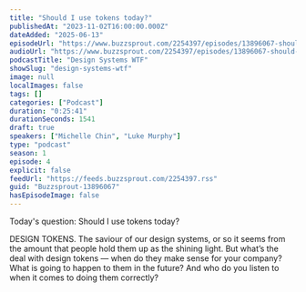 ```yaml
---
title: "Should I use tokens today?"
publishedAt: "2023-11-02T16:00:00.000Z"
dateAdded: "2025-06-13"
episodeUrl: "https://www.buzzsprout.com/2254397/episodes/13896067-should-i-use-tokens-today.mp3"
audioUrl: "https://www.buzzsprout.com/2254397/episodes/13896067-should-i-use-tokens-today.mp3"
podcastTitle: "Design Systems WTF"
showSlug: "design-systems-wtf"
image: null
localImages: false
tags: []
categories: ["Podcast"]
duration: "0:25:41"
durationSeconds: 1541
draft: true
speakers: ["Michelle Chin", "Luke Murphy"]
type: "podcast"
season: 1
episode: 4
explicit: false
feedUrl: "https://feeds.buzzsprout.com/2254397.rss"
guid: "Buzzsprout-13896067"
hasEpisodeImage: false
---
```

Today's question: Should I use tokens today?  
  
DESIGN TOKENS. The saviour of our design systems, or so it seems from the amount that people hold them up as the shining light. But what’s the deal with design tokens — when do they make sense for your company? What is going to happen to them in the future? And who do you listen to when it comes to doing them correctly?
